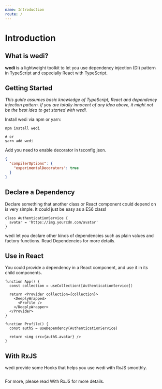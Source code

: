 ```yaml
---
name: Introduction
route: /
---
```


# Introduction

## What is wedi?

**wedi** is a lightweight toolkit to let you use dependency injection (DI) pattern in TypeScript and especially React with TypeScript.

## Getting Started

_This guide assumes basic knowledge of TypeScript, React and dependency injection pattern. If you are totally innocent of any idea above, it might not be the best idea to get started with wedi._

Install wedi via npm or yarn:

```shell
npm install wedi

# or
yarn add wedi
```

Add you need to enable decorator in tsconfig.json.

```json
{
  "compilerOptions": {
    "experimentalDecorators": true
  }
}
```

## Declare a Dependency

Declare something that another class or React component could depend on is very simple. It could just be easy as a ES6 class!

```tsx
class AuthenticationService {
  avatar = 'https://img.yourcdn.com/avatar'
}
```

wedi let you declare other kinds of dependencies such as plain values and factory functions. Read Dependencies for more details.

## Use in React

You could provide a dependency in a React component, and use it in its child components.

```tsx
function App() {
  const collection = useCollection([AuthenticationService])

  return <Provider collection={collection}>
    <DeeplyWrapped>
      <Profile />
    </DeeplyWrapper>
  </Provider>
}

function Profile() {
  const authS = useDependency(AuthenticationService)

  return <img src={authS.avatar} />
}
```

## With RxJS

wedi provide some Hooks that helps you use wedi with RxJS smoothly.

```tsx
```

For more, please read With RxJS for more details.
